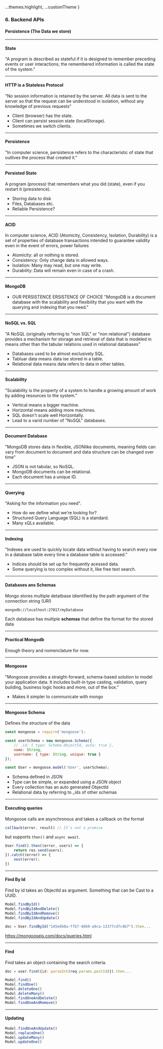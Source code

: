 
  ...themes.highlight,
  ...customTheme
}

### 6. Backend APIs
#### Persistence (The Data we store)

---
#### State

"A program is described as stateful if it is designed to remember preceding events or user interactions; the remembered information is called the state of the system."

---
#### HTTP is a Stateless Protocol
"No session information is retained by the server. All data is sent to the server so
that the request can be understood in isolation, without any knowledge of previous
requests"

* Client (browser) has the state.
* Client can persist session state (localStorage).
* Sometimes we switch clients.

---
#### Persistence
"In computer science, persistence refers to the characteristic of state that outlives
the process that created it."

---
#### Persisted State
A program (process) that remembers what you did (state), even if you restart it
(presistence).

* Storing data to disk
* Files, Databases etc.
* Reliable Persistence?

---

#### ACID
In computer science, ACID (Atomicity, Consistency, Isolation, Durability) is a set of
properties of database transactions intended to guarantee validity even in the event
of errors, power failures

* Atomicity: all or nothing is stored.
* Consistency: Only change data in allowed ways.
* Isolation: Many may read, but one may write.
* Durability: Data will remain even in case of a crash.

---

#### MongoDB
* OUR PERSISTENCE ERSISTENCE OF CHOICE
"MongoDB is a document database with the scalability and flexibility that you want
	with the querying and indexing that you need."

---

#### NoSQL vs. SQL
"A NoSQL (originally referring to "non SQL" or "non relational") database provides
a mechanism for storage and retrieval of data that is modeled in means other than
the tabular relations used in relational databases"

* Databases used to be almost exclusively SQL.
* Tabluar data means data ise stored in a table.
* Relational data means data refers to data in other tables.

---

#### Scalability
"Scalability is the property of a system to handle a growing amount of work by
adding resources to the system."

* Vertical means a bigger machine.
* Horizontal means adding more machines.
* SQL doesn't scale well Horizontally.
* Lead to a varid number of "NoSQL" databases.

---

#### Document Database
"MongoDB stores data in flexible, JSON­like documents, meaning fields can
vary from document to document and data structure can be changed over time"

* JSON is not tabular, so NoSQL.
* MongoDB documents can be relational.
* Each document has a unique ID.

---

#### Querying
"Asking for the information you need".

* How do we define what we're looking for?
* Structured Query Language (SQL) is a standard.
* Many xQLs available.

---	


#### Indexing
"Indexes are used to quickly locate data without having to search every row in a
database table every time a database table is accessed."

* Indices should be set up for frequently acessed data.
* Some querying is too complex without it, like free text search.

---

#### Databases ans Schemas

Mongo stores multiple detatbase idientified by the path argument of the connection
string (URI)

```Shell
mongodb://localhost:27017/myDatabase
```

Each database has multiple **schemas** that define the format for the stored data

---
#### Practical Mongodb
Enough theory and nomenclature for now.

---
#### Mongoose
"Mongoose provides a straight-forward, schema-based solution to model your
application data. It includes built-in type casting, validation, query building,
business logic hooks and more, out of the box."
* Makes it simpler to communicate with mongo

---
#### Mongoose Schema

Defines the structure of the data

```JavaScript
const mongoose = require('mongoose');

const userSchema = new mongoose.Schema({
	// _id: { type: Schema.ObjectId, auto: true },
	name: String,
	username: { type: String, unique: true }
});

const User = mongoose.model('User', userSchema);
```

* Schema defined in JSON
* Type can be simple, or expanded using a JSON object
* Every collection has an auto generated ObjectId
* Relational data by referring to _ids of other schemas

---
#### Executing queries

Mongoose calls are asynchronous and takes a callback on the format
```JavaScript
callback(error, result) // It's not a promise
```
but supports ```then()``` and ```async await```.

```JavaScript
User.find().then((error, users) => {
	return res.send(users);
}).catch((error) => {
	next(error);
})
```


---
#### Find By Id

Find by id takes an ObjectId as argument. Something that can be Cast to a UUID.

```JavaScript
Model.findById()
Model.findByIdAndDelete()
Model.findByIdAndRemove()
Model.findByIdAndUpdate()
```

```JavaScript
doc = User.findById("145e6b0a-ffb7-48b9-a9ca-13377cd7c4b7").then...
```

<a href="https://mongoosejs.com/docs/queries.html" target="_blank">https://mongoosejs.com/docs/queries.html</a>

---
#### Find

Find takes an object containing the search criteria.

```JavaScript
doc = user.find({id: parseInt(req.params.postId)}).then...
```

```JavaScript
Model.find()
Model.findOne()
Model.deleteOne()
Model.deleteMany()
Model.findOneAndDelete()
Model.findOneAndRemove()
```

---
#### Updating

```JavaScript
Model.findOneAndUpdate()
Model.replaceOne()
Model.updateMany()
Model.updateOne()
```
